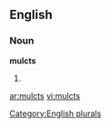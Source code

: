 
==English==

===Noun===
'''mulcts'''

# {{plural of|[[mulct]]}}

[[Category:English plurals]]

[[ar:mulcts]]
[[vi:mulcts]]